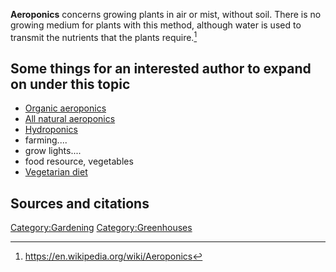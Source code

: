 '''Aeroponics''' concerns growing plants in air or mist, without soil. There is no growing medium for plants with this method, although water is used to transmit the nutrients that the plants require.<ref name="wp">https://en.wikipedia.org/wiki/Aeroponics</ref>

== Some things for an interested author to expand on under this topic ==
*[[Organic aeroponics]]
*[[All natural aeroponics]]
*[[Hydroponics]]
*farming....
*grow lights....
*food resource, vegetables
*[[Vegetarian diet]]

== Sources and citations ==
{{reflist}}

{{stub}}

[[Category:Gardening]]
[[Category:Greenhouses]]